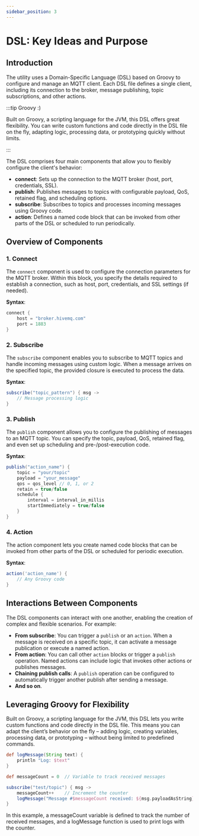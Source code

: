 ```yaml
---
sidebar_position: 3
---
```


# DSL: Key Ideas and Purpose

## Introduction

The utility uses a Domain-Specific Language (DSL) based on Groovy to configure and manage an MQTT client. Each DSL file 
defines a single client, including its connection to the broker, message publishing, topic subscriptions, and other actions.

:::tip Groovy :)

Built on Groovy, a scripting language for the JVM, this DSL offers great flexibility. You can write custom functions and
code directly in the DSL file on the fly, adapting logic, processing data, or prototyping quickly without limits.

:::

The DSL comprises four main components that allow you to flexibly configure the client's behavior:

- **connect**: Sets up the connection to the MQTT broker (host, port, credentials, SSL).
- **publish**: Publishes messages to topics with configurable payload, QoS, retained flag, and scheduling options.
- **subscribe**: Subscribes to topics and processes incoming messages using Groovy code.
- **action**: Defines a named code block that can be invoked from other parts of the DSL or scheduled to run periodically.

## Overview of Components

### 1. Connect

The `connect` component is used to configure the connection parameters for the MQTT broker. Within this block, you specify 
the details required to establish a connection, such as host, port, credentials, and SSL settings (if needed).

**Syntax**:

```groovy
connect {
    host = "broker.hivemq.com"
    port = 1883
}
```

### 2. Subscribe

The `subscribe` component enables you to subscribe to MQTT topics and handle incoming messages using custom logic. When
a message arrives on the specified topic, the provided closure is executed to process the data.

**Syntax**:

```groovy
subscribe("topic_pattern") { msg ->
    // Message processing logic
}
```

### 3. Publish

The `publish` component allows you to configure the publishing of messages to an MQTT topic. You can specify the topic,
payload, QoS, retained flag, and even set up scheduling and pre-/post-execution code.

**Syntax**:

```groovy
publish("action_name") {
    topic = "your/topic"
    payload = "your_message"
    qos = qos_level // 0, 1, or 2
    retain = true/false
    schedule {
        interval = interval_in_millis
        startImmediately = true/false
    }
}
```

### 4. Action

The action component lets you create named code blocks that can be invoked from other parts of the DSL or scheduled for 
periodic execution.

**Syntax**:

```groovy
action('action_name') {
    // Any Groovy code
}
```

## Interactions Between Components

The DSL components can interact with one another, enabling the creation of complex and flexible scenarios. For example:

- **From subscribe**: You can trigger a `publish` or an `action`. When a message is received on a specific topic, it can 
activate a message publication or execute a named action.
- **From action**: You can call other `action` blocks or trigger a `publish` operation. Named actions can include logic 
that invokes other actions or publishes messages.
- **Chaining publish calls**: A `publish` operation can be configured to automatically trigger another publish after 
sending a message.
- **And so on**.

## Leveraging Groovy for Flexibility

Built on Groovy, a scripting language for the JVM, this DSL lets you write custom functions and code directly in the DSL
file. This means you can adapt the client’s behavior on the fly – adding logic, creating variables, processing data, or
prototyping – without being limited to predefined commands.

```groovy
def logMessage(String text) {
    println "Log: $text"
}

def messageCount = 0  // Variable to track received messages

subscribe("test/topic") { msg ->
    messageCount++    // Increment the counter
    logMessage("Message #$messageCount received: ${msg.payloadAsString}")
}
```

In this example, a messageCount variable is defined to track the number of received messages, and a logMessage function
is used to print logs with the counter.
